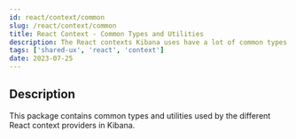 ```yaml
---
id: react/context/common
slug: /react/context/common
title: React Context - Common Types and Utilities
description: The React contexts Kibana uses have a lot of common types and utilities. This package is a collection of those types and utilities.
tags: ['shared-ux', 'react', 'context']
date: 2023-07-25
---
```


## Description

This package contains common types and utilities used by the different React context providers in Kibana.

